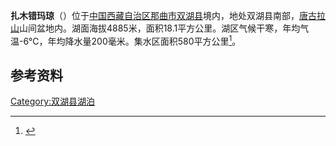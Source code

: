 {{ViewTibetanScript}}
{{Infobox_lake
 |湖泊名稱 =扎木错玛琼
 |湖泊照片 = 
 |湖泊照片標題 = 
 |測深圖 =
 |測深圖標題 =
 |湖泊所在地 = [[中国|中国]][[西藏|西藏]]
 |座標 = {{coord |33|09|N|89|42|E|display=inline,title|scale:500000_type:waterbody_region:CN}}
 |湖泊類別 = [[咸水湖|咸水湖]]
 |流入 =[[扎孔纳木尼陇河|扎孔纳木尼陇河]]等
 |流出 = 
 |集水區面積 =580平方公里
 |集水區國家 =
 |湖泊長度 =6.3公里
 |湖泊闊度 = 最大4.5公里<br />平均2.87公里
 |湖泊面積 =18.1平方公里
 |平均深度 = 
 |最深深度 = 
 |水體體積 = 
 |湖水停留時間 =
 |湖岸線長度 =
 |海拔高度 =4885米
 |湖中島嶼 =
 |湖邊城鎮 =
}}
{{Location map
 |China Tibet
 |mark=<!--dot-->Blue pog.svg
 |lat_deg=33|lat_min=09|lat_sec =
 |lon_deg=89|lon_min=42|lon_sec =
 |caption=扎木错玛琼在[[西藏|西藏]]的位置。
 |position=right
 |width=350
 |float=right
}}
'''扎木错玛琼'''（{{bo|z=ཁོང་སྣམ་མཚོ|w=khong snam mtsho|t=Khongnam Tso}}）位于[[中国|中国]][[西藏自治区|西藏自治区]][[那曲市|那曲市]][[双湖县|双湖县]]境内，地处双湖县南部，[[唐古拉山|唐古拉山]]山间盆地内。湖面海拔4885米，面积18.1平方公里。湖区气候干寒，年均气温-6℃，年均降水量200毫米。集水区面积580平方公里<ref>{{cite book zh |author=王苏民 窦鸿身 |title=中国湖泊志 |format=M |edition=1 |location=北京 |publisher=科学出版社 |date=1998|pages=458|id= ISBN 7-03-006706-1}}</ref>。
==参考资料==
{{reflist}}

[[Category:双湖县湖泊|Category:双湖县湖泊]]